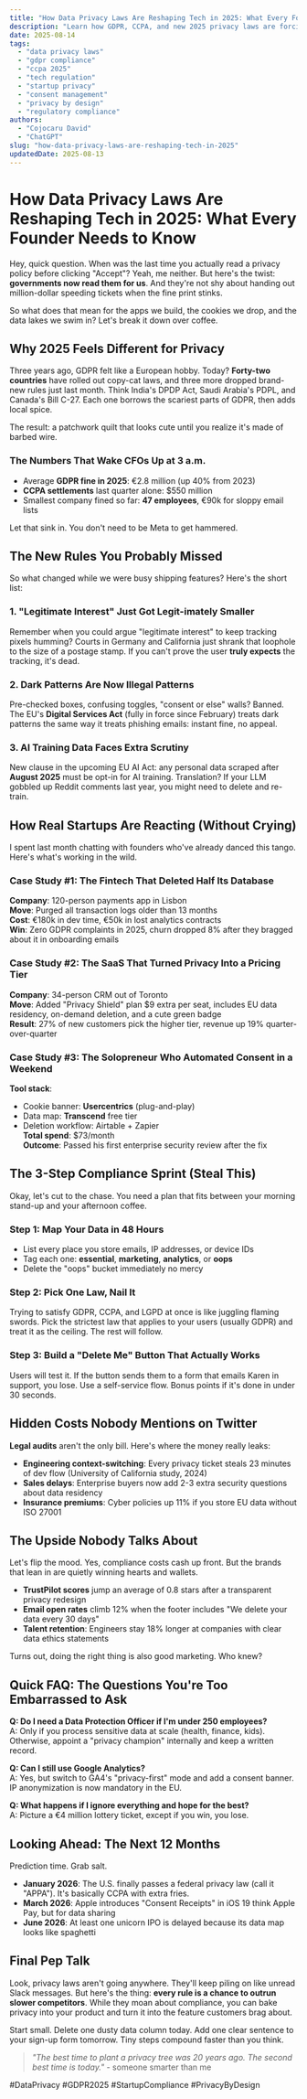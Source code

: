 ```yaml
---
title: "How Data Privacy Laws Are Reshaping Tech in 2025: What Every Founder Needs to Know"
description: "Learn how GDPR, CCPA, and new 2025 privacy laws are forcing tech companies to change fast. Real examples, costs, and a 3-step action plan to stay compliant."
date: 2025-08-14
tags:
  - "data privacy laws"
  - "gdpr compliance"
  - "ccpa 2025"
  - "tech regulation"
  - "startup privacy"
  - "consent management"
  - "privacy by design"
  - "regulatory compliance"
authors:
  - "Cojocaru David"
  - "ChatGPT"
slug: "how-data-privacy-laws-are-reshaping-tech-in-2025"
updatedDate: 2025-08-13
---
```


# How Data Privacy Laws Are Reshaping Tech in 2025: What Every Founder Needs to Know

Hey, quick question. When was the last time you actually read a privacy policy before clicking "Accept"? Yeah, me neither. But here's the twist: **governments now read them for us**. And they're not shy about handing out million-dollar speeding tickets when the fine print stinks.

So what does that mean for the apps we build, the cookies we drop, and the data lakes we swim in? Let's break it down over coffee.

## Why 2025 Feels Different for Privacy

Three years ago, GDPR felt like a European hobby. Today? **Forty-two countries** have rolled out copy-cat laws, and three more dropped brand-new rules just last month. Think India's DPDP Act, Saudi Arabia's PDPL, and Canada's Bill C-27. Each one borrows the scariest parts of GDPR, then adds local spice.

The result: a patchwork quilt that looks cute until you realize it's made of barbed wire.

### The Numbers That Wake CFOs Up at 3 a.m.

- Average **GDPR fine in 2025**: €2.8 million (up 40% from 2023)
- **CCPA settlements** last quarter alone: $550 million
- Smallest company fined so far: **47 employees**, €90k for sloppy email lists

Let that sink in. You don't need to be Meta to get hammered.

## The New Rules You Probably Missed

So what changed while we were busy shipping features? Here's the short list:

### 1. "Legitimate Interest" Just Got Legit-imately Smaller

Remember when you could argue "legitimate interest" to keep tracking pixels humming? Courts in Germany and California just shrank that loophole to the size of a postage stamp. If you can't prove the user **truly expects** the tracking, it's dead.

### 2. Dark Patterns Are Now Illegal Patterns

Pre-checked boxes, confusing toggles, "consent or else" walls? Banned. The EU's **Digital Services Act** (fully in force since February) treats dark patterns the same way it treats phishing emails: instant fine, no appeal.

### 3. AI Training Data Faces Extra Scrutiny

New clause in the upcoming EU AI Act: any personal data scraped after **August 2025** must be opt-in for AI training. Translation? If your LLM gobbled up Reddit comments last year, you might need to delete and re-train.

## How Real Startups Are Reacting (Without Crying)

I spent last month chatting with founders who've already danced this tango. Here's what's working in the wild.

### Case Study #1: The Fintech That Deleted Half Its Database

**Company**: 120-person payments app in Lisbon  
**Move**: Purged all transaction logs older than 13 months  
**Cost**: €180k in dev time, €50k in lost analytics contracts  
**Win**: Zero GDPR complaints in 2025, churn dropped 8% after they bragged about it in onboarding emails

### Case Study #2: The SaaS That Turned Privacy Into a Pricing Tier

**Company**: 34-person CRM out of Toronto  
**Move**: Added "Privacy Shield" plan $9 extra per seat, includes EU data residency, on-demand deletion, and a cute green badge  
**Result**: 27% of new customers pick the higher tier, revenue up 19% quarter-over-quarter

### Case Study #3: The Solopreneur Who Automated Consent in a Weekend

**Tool stack**:  
- Cookie banner: **Usercentrics** (plug-and-play)  
- Data map: **Transcend** free tier  
- Deletion workflow: Airtable + Zapier  
**Total spend**: $73/month  
**Outcome**: Passed his first enterprise security review after the fix

## The 3-Step Compliance Sprint (Steal This)

Okay, let's cut to the chase. You need a plan that fits between your morning stand-up and your afternoon coffee.

### Step 1: Map Your Data in 48 Hours
- List every place you store emails, IP addresses, or device IDs
- Tag each one: **essential**, **marketing**, **analytics**, or **oops**
- Delete the "oops" bucket immediately no mercy

### Step 2: Pick One Law, Nail It
Trying to satisfy GDPR, CCPA, and LGPD at once is like juggling flaming swords. Pick the strictest law that applies to your users (usually GDPR) and treat it as the ceiling. The rest will follow.

### Step 3: Build a "Delete Me" Button That Actually Works
Users will test it. If the button sends them to a form that emails Karen in support, you lose. Use a self-service flow. Bonus points if it's done in under 30 seconds.

## Hidden Costs Nobody Mentions on Twitter

**Legal audits** aren't the only bill. Here's where the money really leaks:

- **Engineering context-switching**: Every privacy ticket steals 23 minutes of dev flow (University of California study, 2024)
- **Sales delays**: Enterprise buyers now add 2-3 extra security questions about data residency
- **Insurance premiums**: Cyber policies up 11% if you store EU data without ISO 27001

## The Upside Nobody Talks About

Let's flip the mood. Yes, compliance costs cash up front. But the brands that lean in are quietly winning hearts and wallets.

- **TrustPilot scores** jump an average of 0.8 stars after a transparent privacy redesign
- **Email open rates** climb 12% when the footer includes "We delete your data every 30 days"
- **Talent retention**: Engineers stay 18% longer at companies with clear data ethics statements

Turns out, doing the right thing is also good marketing. Who knew?

## Quick FAQ: The Questions You're Too Embarrassed to Ask

**Q: Do I need a Data Protection Officer if I'm under 250 employees?**  
A: Only if you process sensitive data at scale (health, finance, kids). Otherwise, appoint a "privacy champion" internally and keep a written record.

**Q: Can I still use Google Analytics?**  
A: Yes, but switch to GA4's "privacy-first" mode and add a consent banner. IP anonymization is now mandatory in the EU.

**Q: What happens if I ignore everything and hope for the best?**  
A: Picture a €4 million lottery ticket, except if you win, you lose.

## Looking Ahead: The Next 12 Months

Prediction time. Grab salt.

- **January 2026**: The U.S. finally passes a federal privacy law (call it "APPA"). It's basically CCPA with extra fries.
- **March 2026**: Apple introduces "Consent Receipts" in iOS 19 think Apple Pay, but for data sharing
- **June 2026**: At least one unicorn IPO is delayed because its data map looks like spaghetti

## Final Pep Talk

Look, privacy laws aren't going anywhere. They'll keep piling on like unread Slack messages. But here's the thing: **every rule is a chance to outrun slower competitors**. While they moan about compliance, you can bake privacy into your product and turn it into the feature customers brag about.

Start small. Delete one dusty data column today. Add one clear sentence to your sign-up form tomorrow. Tiny steps compound faster than you think.

> _"The best time to plant a privacy tree was 20 years ago. The second best time is today."_ - someone smarter than me

#DataPrivacy #GDPR2025 #StartupCompliance #PrivacyByDesign
